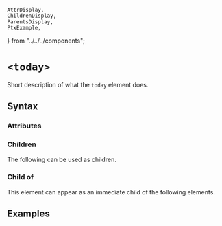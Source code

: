     AttrDisplay,
    ChildrenDisplay,
    ParentsDisplay,
    PtxExample,
} from "../../../components";

# `<today>`

Short description of what the `today` element does.

## Syntax

### Attributes

<AttrDisplay name="today" />

### Children

The following can be used as children.

<ChildrenDisplay name="today" />

### Child of

This element can appear as an immediate child of the following elements.

<ParentsDisplay name="today" />

## Examples

    
